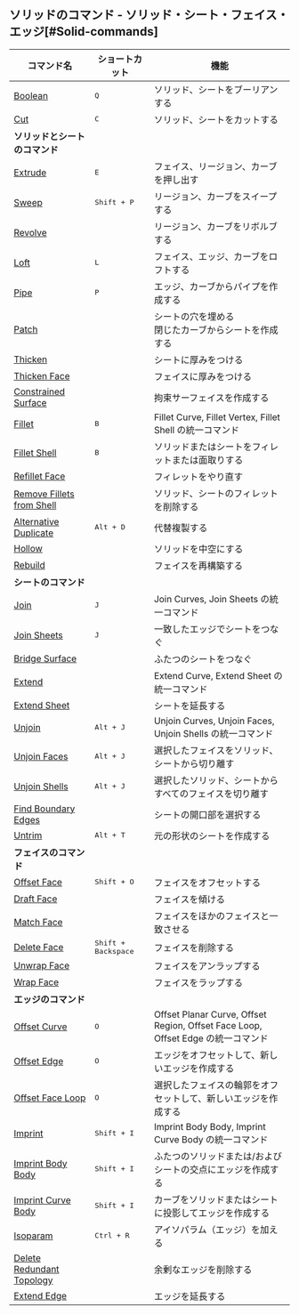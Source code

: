 ## ソリッドのコマンド - ソリッド・シート・フェイス・エッジ[#Solid-commands]
| コマンド名                                                   | ショートカット               | 機能                                                                             |
| ------------------------------------------------------------ | ---------------------------- | -------------------------------------------------------------------------------- |
| [Boolean](solid/boolean)                                     | <kbd>Q</kbd>                 | ソリッド、シートをブーリアンする                                                 |
| [Cut](solid/cut)                                             | <kbd>C</kbd>                 | ソリッド、シートをカットする                                                     |
| **ソリッドとシートのコマンド**                               |                              |                                                                                  |
| [Extrude](solid/extrude)                                     | <kbd>E</kbd>                 | フェイス、リージョン、カーブを押し出す                                           |
| [Sweep](solid/sweep)                                         | <kbd>Shift + P</kbd>         | リージョン、カーブをスイープする                                                 |
| [Revolve](solid/revolve)                                     |                              | リージョン、カーブをリボルブする                                                 |
| [Loft](solid/loft)                                           | <kbd>L</kbd>                 | フェイス、エッジ、カーブをロフトする                                             |
| [Pipe](solid/pipe)                                           | <kbd>P</kbd>                 | エッジ、カーブからパイプを作成する                                               |
| [Patch](solid/patch)                                         |                              | シートの穴を埋める<br />閉じたカーブからシートを作成する                         |
| [Thicken](solid/thicken)                                     |                              | シートに厚みをつける                                                             |
| [Thicken Face](solid/thicken-face)                           |                              | フェイスに厚みをつける                                                           |
| [Constrained Surface](solid/constrained-surface)             |                              | 拘束サーフェイスを作成する                                                       |
| [Fillet](solid/fillet)                                       | <kbd>B</kbd>                 | Fillet Curve, Fillet Vertex, Fillet Shell の統一コマンド                         |
| [Fillet Shell](solid/fillet-shell)                           | <kbd>B</kbd>                 | ソリッドまたはシートをフィレットまたは面取りする                                 |
| [Refillet Face](solid/refillet-face)                         |                              | フィレットをやり直す                                                             |
| [Remove Fillets from Shell](solid/remove-fillets-from-shell) |                              | ソリッド、シートのフィレットを削除する                                           |
| [Alternative Duplicate](solid/alternative-duplicate)         | <kbd>Alt + D</kbd>           | 代替複製する                                                                     |
| [Hollow](solid/hollow)                                       |                              | ソリッドを中空にする                                                             |
| [Rebuild](solid/rebuild)                                     |                              | フェイスを再構築する                                                             |
| **シートのコマンド**                                         |                              |                                                                                  |
| [Join](solid/join)                                           | <kbd>J</kbd>                 | Join Curves, Join Sheets の統一コマンド                                          |
| [Join Sheets](solid/join-sheets)                             | <kbd>J</kbd>                 | 一致したエッジでシートをつなぐ                                                   |
| [Bridge Surface](solid/bridge-surface)                       |                              | ふたつのシートをつなぐ                                                           |
| [Extend](solid/extend)                                       |                              | Extend Curve, Extend Sheet の統一コマンド                                        |
| [Extend Sheet](solid/extend-sheet)                           |                              | シートを延長する                                                                 |
| [Unjoin](solid/unjoin)                                       | <kbd>Alt + J</kbd>           | Unjoin Curves, Unjoin Faces, Unjoin Shells の統一コマンド                        |
| [Unjoin Faces](solid/unjoin-faces)                           | <kbd>Alt + J</kbd>           | 選択したフェイスをソリッド、シートから切り離す                                   |
| [Unjoin Shells](solid/unjoin-shells)                         | <kbd>Alt + J</kbd>           | 選択したソリッド、シートからすべてのフェイスを切り離す                           |
| [Find Boundary Edges](solid/find-boundary-edges)             |                              | シートの開口部を選択する                                                         |
| [Untrim](solid/untrim)                                       | <kbd>Alt + T</kbd>           | 元の形状のシートを作成する                                                       |
| **フェイスのコマンド**                                       |                              |                                                                                  |
| [Offset Face](solid/offset-face)                             | <kbd>Shift + O</kbd>         | フェイスをオフセットする                                                         |
| [Draft Face](solid/draft-face)                               |                              | フェイスを傾ける                                                                 |
| [Match Face](solid/match-face)                               |                              | フェイスをほかのフェイスと一致させる                                             |
| [Delete Face](solid/delete-face)                             | <kbd>Shift + Backspace</kbd> | フェイスを削除する                                                               |
| [Unwrap Face](solid/unwrap-face)                             |                              | フェイスをアンラップする                                                         |
| [Wrap Face](solid/wrap-face)                                 |                              | フェイスをラップする                                                             |
| **エッジのコマンド**                                         |                              |                                                                                  |
| [Offset Curve](solid/offset-curve)                           | <kbd>O</kbd>                 | Offset Planar Curve, Offset Region, Offset Face Loop, Offset Edge の統一コマンド |
| [Offset Edge](solid/offset-edge)                             | <kbd>O</kbd>                 | エッジをオフセットして、新しいエッジを作成する                                   |
| [Offset Face Loop](solid/offset-face-loop)                   | <kbd>O</kbd>                 | 選択したフェイスの輪郭をオフセットして、新しいエッジを作成する                   |
| [Imprint](solid/imprint)                                     | <kbd>Shift + I</kbd>         | Imprint Body Body, Imprint Curve Body の統一コマンド                             |
| [Imprint Body Body](solid/imprint-body-body)                 | <kbd>Shift + I</kbd>         | ふたつのソリッドまたは/およびシートの交点にエッジを作成する                      |
| [Imprint Curve Body](solid/imprint-curve-body)               | <kbd>Shift + I</kbd>         | カーブをソリッドまたはシートに投影してエッジを作成する                           |
| [Isoparam](solid/isoparam)                                   | <kbd>Ctrl + R</kbd>          | アイソパラム（エッジ）を加える                                                   |
| [Delete Redundant Topology](solid/delete-redundant-topology) |                              | 余剰なエッジを削除する                                                           |
| [Extend Edge](solid/extend-edge)                             |                              | エッジを延長する                                                                 |


















